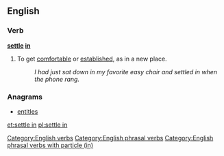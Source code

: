 ==English==

===Verb===
'''[[settle]] [[in]]'''
# {{context|idiomatic|lang=en}} To get [[comfortable]] or [[established]], as in a new place.
#: ''I had just sat down in my favorite easy chair and settled in when the phone rang.''

===Anagrams===
* [[entitles#English|entitles]]

[[Category:English verbs]]
[[Category:English phrasal verbs]]
[[Category:English phrasal verbs with particle (in)]]

[[et:settle in]]
[[pl:settle in]]